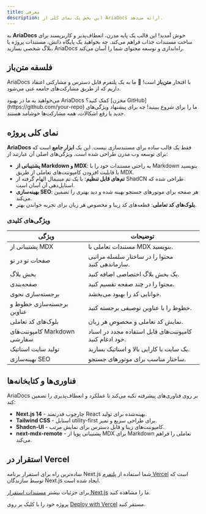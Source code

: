 ```yaml
---
title: معرفی
description: این بخش یک نمای کلی از AriaDocs ارائه می‌دهد.
---
```


به **AriaDocs** خوش آمدید! این قالب یک پایه مدرن، انعطاف‌پذیر و کاربرپسند برای ساخت مستندات جذاب فراهم می‌کند. چه بخواهید یک پایگاه دانش، مستندات پروژه یا بلاگ شخصی بسازید، AriaDocs راه‌اندازی و توسعه محتوای شما را آسان می‌کند.

## فلسفه متن‌باز

AriaDocs با افتخار **متن‌باز** است! 🎉 ما به یک پلتفرم قابل دسترس و مشارکتی اعتقاد داریم که از طریق مشارکت‌های جامعه غنی می‌شود.

<Note title="مشارکت">  
می‌خواهید به ما در بهبود AriaDocs کمک کنید؟ [مخزن GitHub](https://github.com/your-repo) ما را برای شروع ببینید! چه برای پیشنهاد ویژگی‌های جدید یا رفع اشکالات، همه مشارکت‌ها خوشامد هستند.  
</Note>

## نمای کلی پروژه

**AriaDocs** فقط یک قالب ساده برای مستندسازی نیست. این یک **ابزار جامع** است که برای توسعه وب مدرن طراحی شده است. ویژگی‌های اصلی آن عبارتند از:

- **پشتیبانی از Markdown و MDX**: به راحتی مستندات خود را با Markdown بنویسید با قابلیت افزودن کامپوننت‌های تعاملی از طریق MDX.
- **تم‌های قابل تنظیم**: با یک تم مینیمال الهام گرفته از ShadCN طراحی شده که استایل‌دهی آن آسان است.
- **بهینه‌سازی SEO**: هر صفحه برای موتورهای جستجو بهینه شده و دید بهتری را تضمین می‌کند.
- **بلوک‌های کد تعاملی**: قطعه‌های کد زیبا و مخصوص هر زبان برای تجربه خواندن بهتر.

### ویژگی‌های کلیدی

| **ویژگی**                       | **توضیحات**                                            |
|----------------------------------|--------------------------------------------------------|
| پشتیبانی از MDX                 | مستندات تعاملی با MDX بنویسید.                         |
| صفحات تو در تو                  | محتوا را در ساختار سلسله مراتبی سازماندهی کنید.       |
| بخش بلاگ                         | یک بخش بلاگ اختصاصی اضافه کنید.                        |
| صفحه‌بندی                        | محتوا را در چند صفحه تقسیم کنید.                       |
| برجسته‌سازی نحوی                 | خوانایی کد را بهبود می‌بخشد.                          |
| برجسته‌سازی خطوط و عناوین        | خطوط را با عناوین توصیفی برجسته کنید.                  |
| بلوک‌های کد تعاملی               | نمایش کد تعاملی و مخصوص هر زبان.                      |
| کامپوننت‌های Markdown سفارشی     | کامپوننت‌های قابل استفاده مجدد در اسناد خود ادغام کنید.|
| تولید سایت استاتیک               | یک سایت با کارایی بالا و استاتیک بسازید.              |
| بهینه‌سازی SEO                   | ساختار مناسب برای موتورهای جستجو.                      |

## فناوری‌ها و کتابخانه‌ها

AriaDocs بر روی فناوری‌های پیشرفته تکیه می‌کند تا عملکرد و انعطاف‌پذیری را تضمین کند:

- **Next.js 14** - چارچوب قدرتمند React بهینه‌شده برای تولید.
- **Tailwind CSS** - استایل utility-first برای طراحی سریع و تمیز.
- **Shadcn-UI** - کامپوننت‌های زیبا و قابل دسترس برای نمایش مرتب.
- **next-mdx-remote** - پشتیبانی پویا از MDX برای Markdown تعاملی را فراهم می‌کند.

## استقرار در Vercel

ساده‌ترین راه برای استقرار برنامه Next.js شما استفاده از [پلتفرم Vercel](https://vercel.com/new?utm_medium=default-template&filter=next.js&utm_source=create-next-app&utm_campaign=create-next-app-readme) است که توسط سازندگان Next.js ایجاد شده است.

برای جزئیات بیشتر [مستندات استقرار Next.js](https://nextjs.org/docs/deployment) ما را مشاهده کنید.

پروژه خود را با کلیک بر روی [Deploy with Vercel](https://vercel.com/new/clone?repository-url=https://github.com/nisabmohd/Aria-Docs) مستقر کنید.
